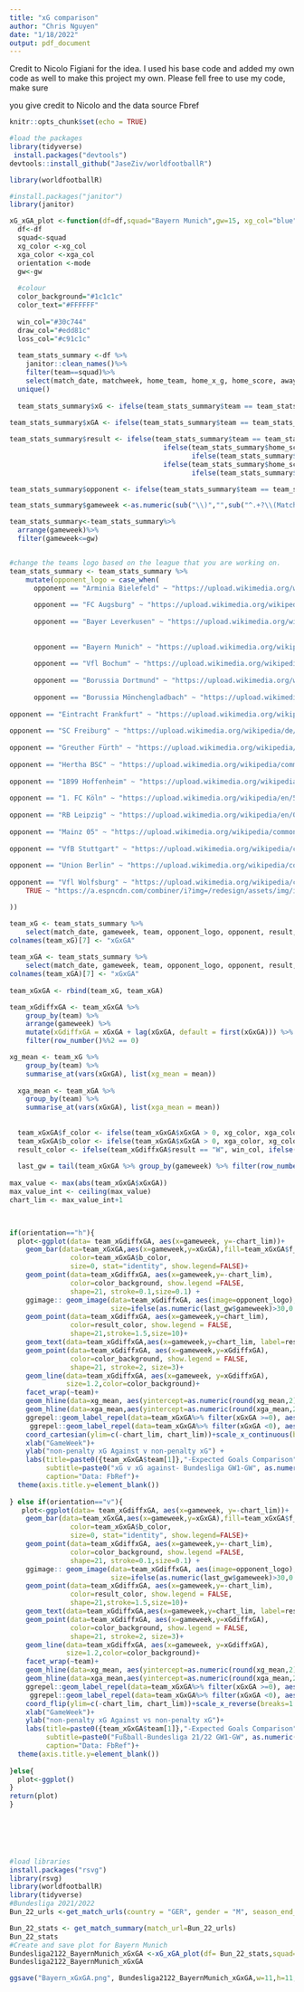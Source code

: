 ---
title: "xG comparison"
author: "Chris Nguyen"
date: "1/18/2022"
output: pdf_document
---
Credit to Nicolo Figiani for the idea. I used his base code and added my own code as well to make this project my own. Please fell free to use my code, make sure

you give credit to Nicolo and the data source Fbref
```{r setup, include=FALSE}
knitr::opts_chunk$set(echo = TRUE)
```

```{r}
#load the packages
library(tidyverse)
 install.packages("devtools")
devtools::install_github("JaseZiv/worldfootballR")

library(worldfootballR)

```




```{r}
#install.packages("janitor")
library(janitor)


```

```{r}
xG_xGA_plot <-function(df=df,squad="Bayern Munich",gw=15, xg_col="blue",xga_col="red",mode="h" ){
  df<-df
  squad<-squad
  xg_color <-xg_col
  xga_color <-xga_col
  orientation <-mode
  gw<-gw
  
  #colour
  color_background="#1c1c1c"
  color_text="#FFFFFF"
  
  win_col="#30c744"
  draw_col="#edd81c"
  loss_col="#c91c1c"
  
  team_stats_summary <-df %>%
    janitor::clean_names()%>%
    filter(team==squad)%>%
    select(match_date, matchweek, home_team, home_x_g, home_score, away_team, away_x_g, away_score, team, home_away)%>%
  unique()
  
  team_stats_summary$xG <- ifelse(team_stats_summary$team == team_stats_summary$home_team, team_stats_summary$home_x_g, team_stats_summary$away_x_g)
 
team_stats_summary$xGA <- ifelse(team_stats_summary$team == team_stats_summary$home_team, -team_stats_summary$away_x_g, -team_stats_summary$home_x_g)

team_stats_summary$result <- ifelse(team_stats_summary$team == team_stats_summary$home_team,
                                      ifelse(team_stats_summary$home_score > team_stats_summary$away_score,"W",
                                             ifelse(team_stats_summary$home_score < team_stats_summary$away_score,"L","D")),
                                      ifelse(team_stats_summary$home_score < team_stats_summary$away_score,"W",
                                             ifelse(team_stats_summary$home_score > team_stats_summary$away_score,"L","D")))

team_stats_summary$opponent <- ifelse(team_stats_summary$team == team_stats_summary$home_team,team_stats_summary$away_team, team_stats_summary$home_team)

team_stats_summary$gameweek <-as.numeric(sub("\\)","",sub("^.+?\\(Matchweek ","",team_stats_summary$matchweek)))

team_stats_summary<-team_stats_summary%>%
  arrange(gameweek)%>%
  filter(gameweek<=gw)


#change the teams logo based on the league that you are working on.
team_stats_summary <- team_stats_summary %>%
    mutate(opponent_logo = case_when(
      opponent == "Arminia Bielefeld" ~ "https://upload.wikimedia.org/wikipedia/commons/2/26/Arminia-wappen-2021.svg",
      
      opponent == "FC Augsburg" ~ "https://upload.wikimedia.org/wikipedia/en/c/c5/FC_Augsburg_logo.svg",
      
      opponent == "Bayer Leverkusen" ~ "https://upload.wikimedia.org/wikipedia/en/5/59/Bayer_04_Leverkusen_logo.svg",
      
      
      opponent == "Bayern Munich" ~ "https://upload.wikimedia.org/wikipedia/commons/2/2f/FC_Bayern_M%C3%BCnchen_4_Stars.svg",
      
      opponent == "Vfl Bochum" ~ "https://upload.wikimedia.org/wikipedia/commons/7/72/VfL_Bochum_logo.svg",
      
      opponent == "Borussia Dortmund" ~ "https://upload.wikimedia.org/wikipedia/commons/thumb/6/67/Borussia_Dortmund_logo.svg/240px-Borussia_Dortmund_logo.png",
       
      opponent == "Borussia Mönchengladbach" ~ "https://upload.wikimedia.org/wikipedia/commons/8/81/Borussia_M%C3%B6nchengladbach_logo.svg",
      
opponent == "Eintracht Frankfurt" ~ "https://upload.wikimedia.org/wikipedia/commons/0/04/Eintracht_Frankfurt_Logo.svg",
      
opponent == "SC Freiburg" ~ "https://upload.wikimedia.org/wikipedia/de/8/88/Logo-SC_Freiburg.svg",
      
opponent == "Greuther Fürth" ~ "https://upload.wikimedia.org/wikipedia/en/f/f2/SpVgg_Greuther_F%C3%BCrth_logo_%282017%29.svg",
       
opponent == "Hertha BSC" ~ "https://upload.wikimedia.org/wikipedia/commons/8/81/Hertha_BSC_Logo_2012.svg",
      
opponent == "1899 Hoffenheim" ~ "https://upload.wikimedia.org/wikipedia/commons/e/e7/Logo_TSG_Hoffenheim.svg",
      
opponent == "1. FC Köln" ~ "https://upload.wikimedia.org/wikipedia/en/5/53/FC_Cologne_logo.svg",
      
opponent == "RB Leipzig" ~ "https://upload.wikimedia.org/wikipedia/en/0/04/RB_Leipzig_2014_logo.svg",
      
opponent == "Mainz 05" ~ "https://upload.wikimedia.org/wikipedia/commons/9/9e/Logo_Mainz_05.svg",
       
opponent == "VfB Stuttgart" ~ "https://upload.wikimedia.org/wikipedia/commons/e/eb/VfB_Stuttgart_1893_Logo.svg",
       
opponent == "Union Berlin" ~ "https://upload.wikimedia.org/wikipedia/commons/4/44/1._FC_Union_Berlin_Logo.svg",
       
opponent == "Vfl Wolfsburg" ~ "https://upload.wikimedia.org/wikipedia/commons/f/f3/Logo-VfL-Wolfsburg.svg",
    TRUE ~ "https://a.espncdn.com/combiner/i?img=/redesign/assets/img/icons/ESPN-icon-soccer.png&w=288&h=288&transparent=true"

))

team_xG <- team_stats_summary %>%
    select(match_date, gameweek, team, opponent_logo, opponent, result, xG)
colnames(team_xG)[7] <- "xGxGA"
  
team_xGA <- team_stats_summary %>%
    select(match_date, gameweek, team, opponent_logo, opponent, result, xGA)
colnames(team_xGA)[7] <- "xGxGA"
  
team_xGxGA <- rbind(team_xG, team_xGA)

team_xGdiffxGA <- team_xGxGA %>%
    group_by(team) %>%
    arrange(gameweek) %>%
    mutate(xGdiffxGA = xGxGA + lag(xGxGA, default = first(xGxGA))) %>%
    filter(row_number()%%2 == 0)

xg_mean <- team_xG %>%
    group_by(team) %>%
    summarise_at(vars(xGxGA), list(xg_mean = mean))
  
  xga_mean <- team_xGA %>%
    group_by(team) %>%
    summarise_at(vars(xGxGA), list(xga_mean = mean))
  
  
  team_xGxGA$f_color <- ifelse(team_xGxGA$xGxGA > 0, xg_color, xga_color)
  team_xGxGA$b_color <- ifelse(team_xGxGA$xGxGA > 0, xga_color, xg_color)
  result_color <- ifelse(team_xGdiffxGA$result == "W", win_col, ifelse(team_xGdiffxGA$result == "L",loss_col,draw_col))
  
  last_gw = tail(team_xGxGA %>% group_by(gameweek) %>% filter(row_number() == n()), n = 1)
  
max_value <- max(abs(team_xGxGA$xGxGA))
max_value_int <- ceiling(max_value)
chart_lim <- max_value_int+1
 


if(orientation=="h"){
  plot<-ggplot(data= team_xGdiffxGA, aes(x=gameweek, y=-chart_lim))+
    geom_bar(data=team_xGxGA,aes(x=gameweek,y=xGxGA),fill=team_xGxGA$f_color,
               color=team_xGxGA$b_color,
               size=0, stat="identity", show.legend=FALSE)+
    geom_point(data=team_xGdiffxGA, aes(x=gameweek,y=-chart_lim),
               color=color_background, show.legend =FALSE,
               shape=21, stroke=0.1,size=0.1) +
    ggimage:: geom_image(data=team_xGdiffxGA, aes(image=opponent_logo),
                         size=ifelse(as.numeric(last_gw$gameweek)>30,0.03,0.06))+ scale_size_identity()+
    geom_point(data=team_xGdiffxGA, aes(x=gameweek,y=chart_lim),
               color=result_color, show.legend = FALSE,
               shape=21,stroke=1.5,size=10)+
    geom_text(data=team_xGdiffxGA,aes(x=gameweek,y=chart_lim, label=result), size=4, color=result_color)+
    geom_point(data=team_xGdiffxGA, aes(x=gameweek,y=xGdiffxGA),
               color=color_background, show.legend = FALSE,
               shape=21, stroke=2, size=3)+
    geom_line(data=team_xGdiffxGA, aes(x=gameweek, y=xGdiffxGA),
              size=1.2,color=color_background)+
    facet_wrap(~team)+
    geom_hline(data=xg_mean, aes(yintercept=as.numeric(round(xg_mean,2))),color=color_text, linetype='dotted')+
    geom_hline(data=xga_mean,aes(yintercept=as.numeric(round(xga_mean,2))),color=color_text,linetype='dotted')+
    ggrepel::geom_label_repel(data=team_xGxGA%>% filter(xGxGA >=0), aes(x=gameweek, y=xGxGA,label=xGxGA),nudge_y=0.2, nudge_x=0, size=4,min.segment.length = 10,color=color_text, fill=color_background)+
     ggrepel::geom_label_repel(data=team_xGxGA%>% filter(xGxGA <0), aes(x=gameweek, y=xGxGA,label= abs(xGxGA)),nudge_y=-0.2, nudge_x=0, size=4,min.segment.length = 10,color=color_text, fill=color_background)+
    coord_cartesian(ylim=c(-chart_lim, chart_lim))+scale_x_continuous(breaks=1:as.numeric(last_gw$gameweek))+scale_y_continuous(breaks=c(as.numeric(round(xga_mean$xga_mean,2)),as.numeric(round(xg_mean$xg_mean,2))))+
    xlab("GameWeek")+
    ylab("non-penalty xG Against v non-penalty xG") +
    labs(title=paste0({team_xGxGA$team[1]},"-Expected Goals Comparison"),
         subtitle=paste0("xG v xG against- Bundesliga GW1-GW", as.numeric(last_gw$gameweek),"(20/21)"),
         caption="Data: FbRef")+
  theme(axis.title.y=element_blank())
    
} else if(orientation=="v"){
   plot<-ggplot(data= team_xGdiffxGA, aes(x=gameweek, y=-chart_lim))+
    geom_bar(data=team_xGxGA,aes(x=gameweek,y=xGxGA),fill=team_xGxGA$f_color,
               color=team_xGxGA$b_color,
               size=0, stat="identity", show.legend=FALSE)+
    geom_point(data=team_xGdiffxGA, aes(x=gameweek,y=-chart_lim),
               color=color_background, show.legend =FALSE,
               shape=21, stroke=0.1,size=0.1) +
    ggimage:: geom_image(data=team_xGdiffxGA, aes(image=opponent_logo),
                         size=ifelse(as.numeric(last_gw$gameweek)>30,0.03,0.06))+ scale_size_identity()+
    geom_point(data=team_xGdiffxGA, aes(x=gameweek,y=-chart_lim),
               color=result_color, show.legend = FALSE,
               shape=21,stroke=1.5,size=10)+
    geom_text(data=team_xGdiffxGA,aes(x=gameweek,y=chart_lim, label=result), size=4, color=result_color)+
    geom_point(data=team_xGdiffxGA, aes(x=gameweek,y=xGdiffxGA),
               color=color_background, show.legend = FALSE,
               shape=21, stroke=2, size=3)+
    geom_line(data=team_xGdiffxGA, aes(x=gameweek, y=xGdiffxGA),
              size=1.2,color=color_background)+
    facet_wrap(~team)+
    geom_hline(data=xg_mean, aes(yintercept=as.numeric(round(xg_mean,2))),color=color_text, linetype='dotted')+
    geom_hline(data=xga_mean,aes(yintercept=as.numeric(round(xga_mean,2))),color=color_text,linetype='dotted')+
    ggrepel::geom_label_repel(data=team_xGxGA%>% filter(xGxGA >=0), aes(x=gameweek, y=xGxGA,label=xGxGA),nudge_y=0.2, nudge_x=0, size=4,min.segment.length = 10,color=color_text, fill=color_background)+
     ggrepel::geom_label_repel(data=team_xGxGA%>% filter(xGxGA <0), aes(x=gameweek, y=xGxGA,label= abs(xGxGA)),nudge_y=-0.2, nudge_x=0, size=4,min.segment.length = 10,color=color_text, fill=color_background)+
    coord_flip(ylim=c(-chart_lim, chart_lim))+scale_x_reverse(breaks=1:as.numeric(last_gw$gameweek))+scale_y_continuous(breaks=c(as.numeric(round(xga_mean$xga_mean,2)),as.numeric(round(xg_mean$xg_mean,2))))+
    xlab("GameWeek")+
    ylab("non-penalty xG Against vs non-penalty xG")+
    labs(title=paste0({team_xGxGA$team[1]},"-Expected Goals Comparison"),
         subtitle=paste0("Fußball-Bundesliga 21/22 GW1-GW", as.numeric(last_gw$gameweek)),
         caption="Data: FbRef")+
  theme(axis.title.y=element_blank())
   
}else{
  plot<-ggplot()
}
return(plot)
}
  



      

```



```{r}
#load libraries
install.packages("rsvg")
library(rsvg)
library(worldfootballR)
library(tidyverse)
#Bundesliga 2021/2022
Bun_22_urls <-get_match_urls(country = "GER", gender = "M", season_end_year = 2022, tier = "1st")

Bun_22_stats <- get_match_summary(match_url=Bun_22_urls)
Bun_22_stats
#Create and save plot for Bayern Munich
Bundesliga2122_BayernMunich_xGxGA <-xG_xGA_plot(df= Bun_22_stats,squad="Bayern Munich", gw=12,xg_col="lightblue",xga_col="white",mode="h")
Bundesliga2122_BayernMunich_xGxGA

ggsave("Bayern_xGxGA.png", Bundesliga2122_BayernMunich_xGxGA,w=11,h=11,dpi=300)
```
